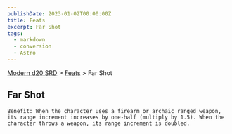 ```yaml
---
publishDate: 2023-01-02T00:00:00Z
title: Feats
excerpt: Far Shot
tags:
  - markdown
  - conversion
  - Astro
---
```


[Modern d20 SRD](/#modernD20) > [Feats](modern-d20-srd-feats-index) > Far Shot

## Far Shot




    Benefit: When the character uses a firearm or archaic ranged weapon, its range increment increases by one-half (multiply by 1.5). When the character throws a weapon, its range increment is doubled.
